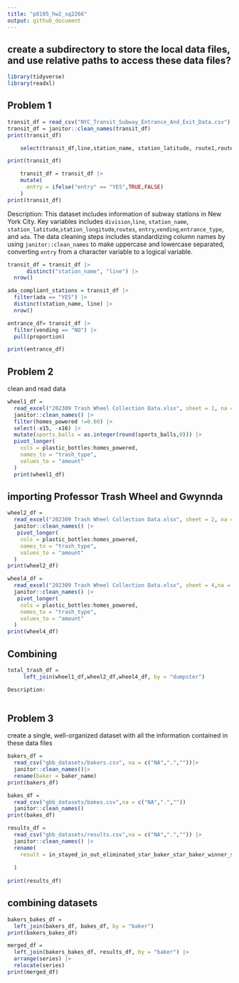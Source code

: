 ```yaml
---
title: "p8105_hw2_sq2266"
output: github_document
---
```



## create a subdirectory to store the local data files, and use relative paths to access these data files?

```r
library(tidyverse)
library(readxl)
```

## Problem 1


```r
transit_df = read_csv("NYC_Transit_Subway_Entrance_And_Exit_Data.csv")
transit_df = janitor::clean_names(transit_df)
print(transit_df)
```

```r
    select(transit_df,line,station_name, station_latitude, route1,route2,route3,route4,route5,route6,route7,route8,route9,route10, entry, vending, entrance_type, ada) |>

print(transit_df)
```

```r
    transit_df = transit_df |>
    mutate(
      entry = ifelse("entry" == "YES",TRUE,FALSE)
    ) 
print(transit_df)

```

Description: 
This dataset includes information of subway stations in New York City. Key variables includes `division`,`line`, `station_name`, `station_latitude`,`station_longitude`,`routes`, `entry`,`vending`,`entrance_type`, and `ada`. The data cleaning steps includes standardizing column names by using `janitor::clean_names` to make uppercase and lowercase separated, converting `entry` from a character variable to a logical variable. 

```r
transit_df = transit_df |>
      distinct("station_name", "line") |>
  nrow()
```

```r
ada_compliant_stations = transit_df |>
  filter(ada == "YES") |>
  distinct(station_name, line) |>
  nrow()
```

```r
entrance_df= transit_df |>
  filter(vending == "NO") |>
  pull(proportion)

print(entrance_df)
```


## Problem 2
clean and read data
```r
wheel1_df = 
  read_excel("202309 Trash Wheel Collection Data.xlsx", sheet = 1, na = c("NA",".","")) |>
  janitor::clean_names() |>
  filter(homes_powered !=0.00) |>
  select(-x15, -x16) |>
  mutate(sports_balls = as.integer(round(sports_balls,0))) |>
  pivot_longer(
    cols = plastic_bottles:homes_powered,
    names_to = "trash_type",
    values_to = "amount"
  )
  print(wheel1_df)
```


## importing Professor Trash Wheel and Gwynnda
```r
wheel2_df = 
  read_excel("202309 Trash Wheel Collection Data.xlsx", sheet = 2, na = c("NA",".","")) |>
  janitor::clean_names() |>
   pivot_longer(
    cols = plastic_bottles:homes_powered,
    names_to = "trash_type",
    values_to = "amount"
  )
print(wheel2_df)
```

```r
wheel4_df = 
  read_excel("202309 Trash Wheel Collection Data.xlsx", sheet = 4,na = c("NA",".","")) |>
  janitor::clean_names() |>
   pivot_longer(
    cols = plastic_bottles:homes_powered,
    names_to = "trash_type",
    values_to = "amount"
  )
print(wheel4_df)
```

## Combining
```r
total_trash_df = 
     left_join(wheel1_df,wheel2_df,wheel4_df, by = "dumpster")

```


```r
Description:
  

```



## Problem 3
create a single, well-organized dataset with all the information contained in these data files
```r
bakers_df = 
  read_csv("gbb_datasets/bakers.csv", na = c("NA",".",""))|>
  janitor::clean_names()|>
  rename(baker = baker_name)
print(bakers_df)
```

```r
bakes_df = 
  read_csv("gbb_datasets/bakes.csv",na = c("NA",".",""))
  janitor::clean_names()
print(bakes_df)
```


```r
results_df = 
  read_csv("gbb_datasets/results.csv",na = c("NA",".","")) |>
  janitor::clean_names() |>
  rename(
    result = in_stayed_in_out_eliminated_star_baker_star_baker_winner_series_winner_runner_up_series_runner_up_wd_withdrew
    
  )
  
print(results_df)
```

## combining datasets
```r
bakers_bakes_df = 
  left_join(bakers_df, bakes_df, by = "baker")
print(bakers_bakes_df)
```

```r
merged_df = 
  left_join(bakers_bakes_df, results_df, by = "baker") |>
  arrange(series) |>
  relocate(series)
print(merged_df)
```


